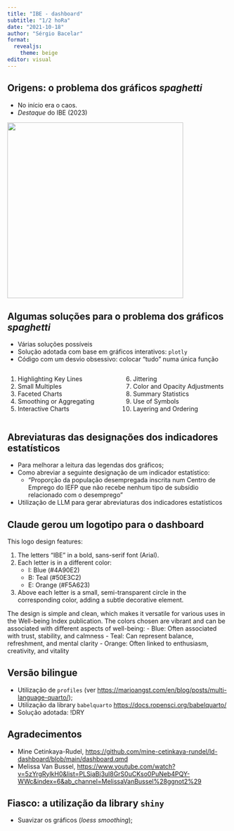 ```yaml
---
title: "IBE - dashboard"
subtitle: "1/2 hoRa"
date: "2021-10-18"
author: "Sérgio Bacelar"
format: 
  revealjs:
    theme: beige
editor: visual
---
```


## Origens: o problema dos gráficos *spaghetti* {.smaller}

-   No início era o caos.
-   *Destaque* do IBE (2023)

![](images/IBE_QV.png){width="400" height="400"}

## Algumas soluções para o problema dos gráficos *spaghetti* {.smaller}

-   Várias soluções possíveis
-   Solução adotada com base em gráficos interativos: `plotly`
-   Código com um desvio obsessivo: colocar "tudo" numa única função

::: columns
::: {.column width="50%"}
1.  Highlighting Key Lines
2.  Small Multiples
3.  Faceted Charts
4.  Smoothing or Aggregating
5.  Interactive Charts
:::

::: {.column width="50%"}
6.  Jittering
7.  Color and Opacity Adjustments
8.  Summary Statistics
9.  Use of Symbols
10. Layering and Ordering
:::
:::

## Abreviaturas das designações dos indicadores estatísticos

-   Para melhorar a leitura das legendas dos gráficos;
-   Como abreviar a seguinte designação de um indicador estatístico:
    -   "Proporção da população desempregada inscrita num Centro de Emprego do 
    IEFP que não recebe nenhum tipo de subsídio relacionado com o desemprego"
-   Utilização de LLM para gerar abreviaturas dos indicadores estatísticos

## Claude gerou um logotipo para o dashboard {.smaller}

This logo design features:

1. The letters "IBE" in a bold, sans-serif font (Arial).
2. Each letter is in a different color:
   - I: Blue (#4A90E2)
   - B: Teal (#50E3C2)
   - E: Orange (#F5A623)
3. Above each letter is a small, semi-transparent circle in the corresponding 
color, adding a subtle decorative element.

The design is simple and clean, which makes it versatile for various uses in 
the Well-being Index publication. The colors chosen are vibrant and can be 
associated with different aspects of well-being:
- Blue: Often associated with trust, stability, and calmness
- Teal: Can represent balance, refreshment, and mental clarity
- Orange: Often linked to enthusiasm, creativity, and vitality


## Versão bilingue

-   Utilização de `profiles` (ver [https://marioangst.com/en/blog/posts/multi-language-quarto/]());
-   Utilização da library `babelquarto` [https://docs.ropensci.org/babelquarto/]()
-   Solução adotada: !DRY

## Agradecimentos

-   Mine Cetinkaya-Rudel, [https://github.com/mine-cetinkaya-rundel/ld-dashboard/blob/main/dashboard.qmd]()
-   Melissa Van Bussel, [https://www.youtube.com/watch?v=5zYrgRylkH0&list=PLSjaBj3ul8GrS0uCKso0PuNeb4PQY-WWc&index=6&ab_channel=MelissaVanBussel%28ggnot2%29]()

## Fiasco: a utilização da library `shiny`

-   Suavizar os gráficos (*loess smoothing*);
